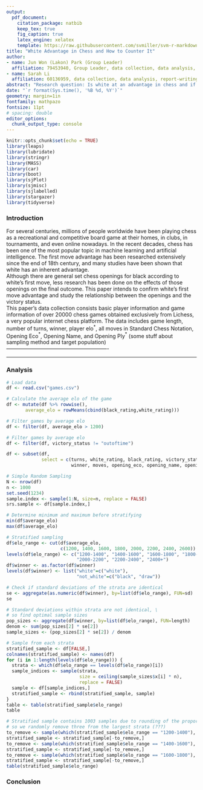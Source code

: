 ```yaml
---
output: 
  pdf_document:
    citation_package: natbib
    keep_tex: true
    fig_caption: true
    latex_engine: xelatex
    template: https://raw.githubusercontent.com/svmiller/svm-r-markdown-templates/master/svm-latex-ms.tex
title: "White Advantage in Chess and How to Counter It"
author:
- name: Jun Won (Lakon) Park (Group Leader)
  affiliation: 79453940, Group Leader, data collection, data analysis, report-writing
- name: Sarah Li
  affiliation: 60136959, data collection, data analysis, report-writing
abstract: "Research question: Is white at an advantage in chess and if so, what are some optimal strategies for black to increase their winning probability?"
date: "`r format(Sys.time(), '%B %d, %Y')`"
geometry: margin=1in
fontfamily: mathpazo
fontsize: 11pt
# spacing: double
editor_options: 
  chunk_output_type: console
---
```


```r
knitr::opts_chunk$set(echo = TRUE)
library(leaps)
library(lubridate)
library(stringr)
library(MASS)
library(car)
library(boot)
library(sjPlot)
library(sjmisc)
library(sjlabelled)
library(stargazer)
library(tidyverse)
```

### Introduction
For several centuries, millions of people worldwide have been playing chess as a recreational and competitive board game at their homes, in clubs, in tournaments, and even online nowadays. In the recent decades, chess has been one of the most popular topic in machine learning and artificial intelligence. The first move advantage has been researched extensively since the end of 18th century, and many studies have been shown that white has an inherent advantage.   
\newline
Although there are general set chess openings for black according to white's first move, less research has been done on the effects of those openings on the final outcome. This paper intends to confirm white's first move advantage and study the relationship between the openings and the victory status.  
\newline
This paper’s data collection consists basic player information and game information of over 20000 chess games obtained exclusively from Lichess, a very popular internet chess platform. The data includes game length, number of turns, winner, player elo$^*$, all moves in Standard Chess Notation, Opening Eco$^*$, Opening Name, and Opening Ply$^*$ (some stuff about sampling method and target population)
\newline
\newline
----------------------------------------------------------
\begin{flushleft}
Elo : A numerical measurement to quantify a player's skill level\newline
Eco : Standardised code for any given opening\newline
Ply : Number of moves in the opening phasenewline
\pagebreak
\end{flushleft}
----------------------------------------------------------
\begin{flushleft}
\end{flushleft}

### Analysis

```r
# Load data
df <- read.csv("games.csv")

# Calculate the average elo of the game
df <- mutate(df %>% rowwise(),
       average_elo = rowMeans(cbind(black_rating,white_rating)))

# Filter games by average elo
df <- filter(df, average_elo > 1200)

# Filter games by average elo
df <- filter(df, victory_status != "outoftime")

df <- subset(df, 
             select = c(turns, white_rating, black_rating, victory_status, 
                        winner, moves, opening_eco, opening_name, opening_ply, average_elo ))

# Simple Random Sampling
N <- nrow(df)
n <- 1000
set.seed(1234)
sample.index <- sample(1:N, size=n, replace = FALSE)
srs.sample <- df[sample.index,]
```


```r
# Determine minimum and maximum before stratifying
min(df$average_elo)
max(df$average_elo)

# Stratified sampling
df$elo_range <- cut(df$average_elo, 
                    c(1200, 1400, 1600, 1800, 2000, 2200, 2400, 2600))
levels(df$elo_range) <- c("1200-1400", "1400-1600", "1600-1800", "1800-2000", 
                          "2000-2200", "2200-2400", "2400+")
df$winner <- as.factor(df$winner)
levels(df$winner) <- list("white"=c("white"), 
                          "not_white"=c("black", "draw"))

# Check if standard deviations of the strata are identical
se <- aggregate(as.numeric(df$winner), by=list(df$elo_range), FUN=sd)
se

# Standard deviations within strata are not identical, \
# so find optimal sample sizes
pop_sizes <- aggregate(df$winner, by=list(df$elo_range), FUN=length)
denom <- sum(pop_sizes[2] * se[2])
sample_sizes <- (pop_sizes[2] * se[2]) / denom

# Sample from each strata
stratified_sample <- df[FALSE,]
colnames(stratified_sample) <- names(df)
for (i in 1:length(levels(df$elo_range))) {
  strata <- which(df$elo_range == levels(df$elo_range)[i])
  sample_indices <- sample(strata, 
                           size = ceiling(sample_sizes$x[i] * n), 
                           replace = FALSE)
  sample <- df[sample_indices,]
  stratified_sample <- rbind(stratified_sample, sample)
}
table <- table(stratified_sample$elo_range)
table

# Stratified sample contains 1003 samples due to rounding of the proportions,
# so we randomly remove three from the largest strata (???)
to_remove <- sample(which(stratified_sample$elo_range == "1200-1400"), 1)
stratified_sample <- stratified_sample[-to_remove,]
to_remove <- sample(which(stratified_sample$elo_range == "1400-1600"), 1)
stratified_sample <- stratified_sample[-to_remove,]
to_remove <- sample(which(stratified_sample$elo_range == "1600-1800"), 1)
stratified_sample <- stratified_sample[-to_remove,]
table(stratified_sample$elo_range)
```

### Conclusion
\pagebreak
\begin{center}
\Large{References}
\end{center}


